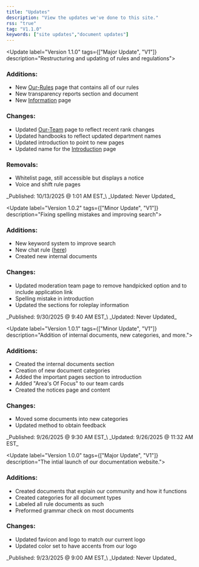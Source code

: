 ```yaml
---
title: "Updates"
description: "View the updates we've done to this site."
rss: "true"
tag: "V1.1.0"
keywords: ["site updates","document updates"]
---
```


<Update label="Version 1.1.0" tags={["Major Update", "V1"]} description="Restructuring and updating of rules and regulations">
  ### **Additions:**

  - New [Our-Rules](/community-rules/our-rules) page that contains all of our rules
  - New transparency reports section and document
  - New [Information](/information) page

  ### **Changes:**

  - Updated [Our-Team](/about-us/our-team) page to reflect recent rank changes
  - Updated handbooks to reflect updated department names
  - Updated introduction to point to new pages
  - Updated name for the [Introduction](/home) page

  ### Removals:

  - Whitelist page, still accessible but displays a notice
  - Voice and shift rule pages

  <Frame>
    _Published: 10/13/2025 @ 1:01 AM EST_\
    _Updated: Never Updated_
  </Frame>
</Update>

<Update label="Version 1.0.2" tags={["Minor Update", "V1"]} description="Fixing spelling mistakes and improving search">
  ### Additions:

  - New keyword system to improve search
  - New chat rule ([here](https://docs.valleycorrectional.xyz/community-rules/chat-rules#disclosure-of-classified-information))
  - Created new internal documents

  ### Changes:

  - Updated moderation team page to remove handpicked option and to include application link
  - Spelling mistake in introduction
  - Updated the sections for roleplay information

  <Frame>
    _Published: 9/30/2025 @ 9:40 AM EST_\
    _Updated: Never Updated_
  </Frame>
</Update>

<Update label="Version 1.0.1" tags={["Minor Update", "V1"]} description="Addition of internal documents, new categories, and more.">
  ### Additions:

  - Created the internal documents section
  - Creation of new document categories
  - Added the important pages section to introduction
  - Added "Area's Of Focus" to our team cards
  - Created the notices page and content

  ### Changes:

  - Moved some documents into new categories
  - Updated method to obtain feedback

  <Frame>
    _Published: 9/26/2025 @ 9:30 AM EST_\
    _Updated: 9/26/2025 @ 11:32 AM EST_
  </Frame>
</Update>

<Update label="Version 1.0.0" tags={["Major Update", "V1"]} description="The intial launch of our documentation website.">
  ### Additions:

  - Created documents that explain our community and how it functions
  - Created categories for all document types
  - Labeled all rule documents as such
  - Preformed grammar check on most documents

  ### Changes:

  - Updated favicon and logo to match our current logo
  - Updated color set to have accents from our logo

  <Frame>
    _Published: 9/23/2025 @ 9:00 AM EST_\
    _Updated: Never Updated_
  </Frame>
</Update>